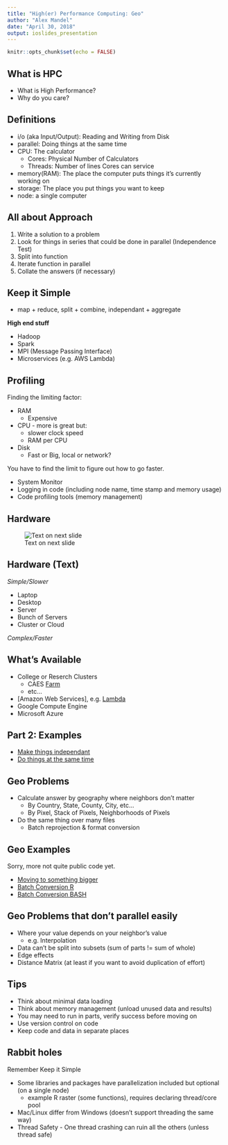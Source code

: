 ```yaml
---
title: "High(er) Performance Computing: Geo"
author: "Alex Mandel"
date: "April 30, 2018"
output: ioslides_presentation
---
```


```r
knitr::opts_chunk$set(echo = FALSE)
```

## What is HPC

* What is High Performance?
* Why do you care?

## Definitions

* i/o (aka Input/Output): Reading and Writing from Disk
* parallel: Doing things at the same time
* CPU: The calculator
    * Cores: Physical Number of Calculators
    * Threads: Number of lines Cores can service
* memory(RAM): The place the computer puts things it's currently working on
* storage: The place you put things you want to keep
* node: a single computer

## All about Approach

1. Write a solution to a problem
2. Look for things in series that could be done in parallel (Independence Test)
3. Split into function
4. Iterate function in parallel
5. Collate the answers (if necessary)

## Keep it Simple

* map + reduce, split + combine, independant + aggregate

**High end stuff**

* Hadoop
* Spark
* MPI (Message Passing Interface)
* Microservices (e.g. AWS Lambda)

## Profiling

Finding the limiting factor:

* RAM
    * Expensive
* CPU - more is great but:
    * slower clock speed
    * RAM per CPU
* Disk
    * Fast or Big, local or network?

You have to find the limit to figure out how to go faster.

* System Monitor
* Logging in code (including node name, time stamp and memory usage)
* Code profiling tools (memory management)

## Hardware
![Text on next slide](scaling.png)

## Hardware (Text)


*Simple/Slower*

* Laptop
* Desktop
* Server
* Bunch of Servers
* Cluster or Cloud

*Complex/Faster*


## What's Available

* College or Reserch Clusters
     * CAES [Farm](https://wiki.cse.ucdavis.edu/support/home)
     * etc...
* [Amazon Web Services], e.g. [Lambda](https://aws.amazon.com/lambda/features/)
* Google Compute Engine
* Microsoft Azure

## Part 2: Examples

* [Make things independant](https://bitbucket.org/hijmans-lab/computing/src/master/)
* [Do things at the same time](https://github.com/wildintellect/lenscorrection)

## Geo Problems

* Calculate answer by geography where neighbors don't matter
   * By Country, State, County, City, etc...
   * By Pixel, Stack of Pixels, Neighborhoods of Pixels
* Do the same thing over many files
   * Batch reprojection & format conversion

## Geo Examples

Sorry, more not quite public code yet.

* [Moving to something bigger](https://bitbucket.org/hijmans-lab/gfc-data/src/master/scripts/1_prepareData.R)
* [Batch Conversion R](https://bitbucket.org/hijmans-lab/gfc-data/src/master/scripts/dataprep/wc2compress.R)
* [Batch Conversion BASH](https://bitbucket.org/hijmans-lab/gfc-data/src/master/scripts/dataprep/worldclim_fut.sh)


## Geo Problems that don't parallel easily

* Where your value depends on your neighbor's value
    * e.g. Interpolation
* Data can't be split into subsets (sum of parts != sum of whole)
* Edge effects
* Distance Matrix (at least if you want to avoid duplication of effort)

## Tips

* Think about minimal data loading
* Think about memory management (unload unused data and results)
* You may need to run in parts, verify success before moving on
* Use version control on code
* Keep code and data in separate places

## Rabbit holes

Remember Keep it Simple

* Some libraries and packages have parallelization included but optional (on a single node)
    * example R raster (some functions), requires declaring thread/core pool
* Mac/Linux differ from Windows (doesn't support threading the same way)
* Thread Safety - One thread crashing can ruin all the others (unless thread safe)